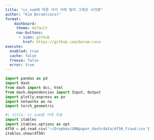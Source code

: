 ```yaml
---
title: "cc_num에 따른 사기 거래 탐지 그래프 시각화"
author: "Kim Boram(coco)"
format: 
    dashboard:
     theme: default
     nav-buttons:
      - icon: github
        href: https://github.com/boram-coco
execute: 
  enabled: true
  cache: false
  freeze: false
  error: true
---
```


```python
import pandas as pd
import dash
from dash import dcc, html
from dash.dependencies import Input, Output
import plotly.express as px
import networkx as nx
import torch_geometric

```


```python
#| title: cc_num별 거래 자료
import itables
import itables.options as opt
df50 = pd.read_csv('~/Dropbox/GNNpaper_dash/data/df50_fraud.csv')
itables.show(df50)
```


